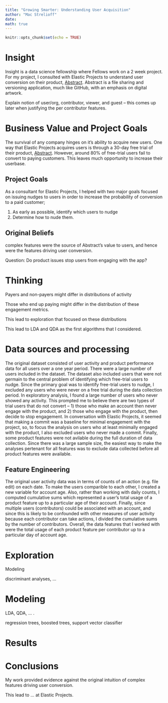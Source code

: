 ```yaml
---
title: "Growing Smarter: Understanding User Acquisition"
author: "Mac Strelioff"
date: 
math: true
---
```


```r
knitr::opts_chunk$set(echo = TRUE)
```

# Insight

Insight is a data science fellowship where Fellows work on a 2 week project. For my project, I consulted with Elastic Projects to understand user conversion on their product, [Abstract](https://www.abstract.com/). Abstract is a file sharing and versioning application, much like GitHub, with an emphasis on digital artwork.

Explain notion of user/org, contributor, viewer, and guest -- this comes up later when justifying the per contributor features.

<!--- borrow information from Abstract's website --->

# Business Value and Project Goals

The survival of any company hinges on it's ability to acquire new users. One way that Elastic Projects acquires users is through a 30-day free trial of their product, [Abstract](https://www.abstract.com/). However, around 80\% of free-trial users fail to convert to paying customers. This leaves much opportunity to increase their userbase.

## Project Goals

As a consultant for Elastic Projects, I helped with two major goals focused on issuing nudges to users in order to increase the probability of conversion to a paid customer;

1. As early as possible, identify which users to nudge
2. Determine how to nude them.

## Original Beliefs

complex features were the source of Abstract's value to users, and hence were the features driving user conversion. 

<!--- 
My work presented here helped Elastic Projects to identify ways to increase the proportion of users that subscribe for paid service by uncovering usage behavior most indicative of a propensity to convert. 
--->

Question: Do product issues stop users from engaging with the app?

# Thinking

Payers and non-payers might differ in distributions of activity

Those who end up paying might differ in the distribution of these engagement metrics.

This lead to exploration that focused on these distributions

This lead to LDA and QDA as the first algorithms that I considered.


# Data sources and processing
<!---(exclude clearbit)--->

The original dataset consisted of user activity and product performance data for all users over a one year period. There were a large number of users included in the dataset. The dataset also included users that were not germain to the central problem of identifying which free-trial users to nudge. Since the primary goal was to identify free-trial users to nudge, I excluded any users who were never on a free trial during the data collection period. In exploratory analysis, I found a large number of users who never showed any activity. This prompted me to believe there are two types of trial users that do not convert -- 1) those who make an account then never engage with the product, and 2) those who engage with the product, then decide to stop engagement. In conversation with Elastic Projects, it seemed that making a commit was a baseline for minimal engagement with the project, so, to focus the analysis on users who at least minimally engaged with the product, I also excluded users who never made a commit. Finally, some product features were not avilable during the full duration of data collection. Since there was a large sample size, the easiest way to make the analyses pertenant for all features was to exclude data collected before all product features were available. 

## Feature Engineering

The original user activity data was in terms of counts of an action (e.g. file edit) on each date. To make the users comparible to each other, I created a new variable for account age. Also, rather than working with daily counts, I computed cumulative sums which represented a user's total usage of a product feature up to a particular age of their account. Finally, since multiple users (contributors) could be associated with an account, and since this is likely to be confounded with other measures of user activity because each contributor can take actions, I divided the cumulative sums by the number of contributors. Overall, the data features that I worked with were the total usage of each product feature per contributor up to a particular day of account age. 

<!---
feature engineering
account age
cumulative sums
sum per contributor
--->
<!---
* make a figure that shows a daily feature, and it's cumulative sum. 
--->

# Exploration

Modeling 

discriminant analyses, ... 

# Modeling

LDA, QDA, ... .

regression trees, boosted trees, support vector classifier

# Results


# Conclusions

My work provided evidence against the original intuition of complex features driving user conversion. 

This lead to ... at Elastic Projects. 




